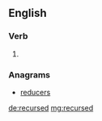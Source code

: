 ==English==

===Verb===
{{head|en|verb form}}

# {{en-past of|recurse}}

===Anagrams===
* [[reducers#English|reducers]]

[[de:recursed]]
[[mg:recursed]]